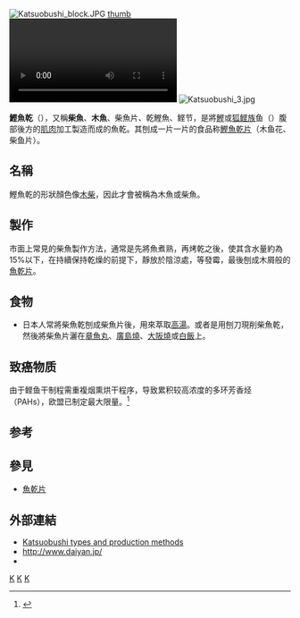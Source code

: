 {{refimprove|time=2013-06-28}}
{{About|鰹魚乾（木魚、柴魚片），是一種加工的魚乾|宗教法器的木魚|木魚}}
{{Redirect2|柴魚|柴魚的其他意思|柴魚 (消歧義)}}
[[File:Katsuobushi_block.JPG|thumb]]
[[file:Katsuobushi_02.jpg|thumb]]
[[File:Shitake_and_Bonito_shavings_at_Yakitoro_in_Madrid.webm|thumb]]
[[File:Katsuobushi_3.jpg|thumb]]

'''鰹魚乾'''（{{jpn|j=鰹節|hg=かつおぶし|rm=Katsu o bushi}}），又稱'''柴魚'''、'''木魚'''、柴魚片、乾鰹魚、鲣节，是將[[鰹|鰹]]或[[狐鲣族|狐鲣族]]鱼（{{lang|en|bonito}}）腹部後方的[[肌肉|肌肉]]加工製造而成的魚乾。其刨成一片一片的食品称[[鰹魚乾片|鰹魚乾片]]（木鱼花、柴鱼片）。

== 名稱 ==
鰹魚乾的形狀顏色像[[木柴|木柴]]，因此才會被稱為木魚或柴魚。

== 製作 ==
市面上常見的柴魚製作方法，通常是先將魚煮熟，再烤乾之後，使其含水量約為15%以下，在持續保持乾燥的前提下，靜放於陰涼處，等發霉，最後刨成木屑般的[[魚乾片|魚乾片]]。

== 食物 ==
* 日本人常將柴魚乾刨成柴魚片後，用來萃取[[高湯|高湯]]。或者是用刨刀現削柴魚乾，然後將柴魚片灑在[[章魚丸|章魚丸]]、[[廣島燒|廣島燒]]、[[大阪燒|大阪燒]]或[[白飯|白飯]]上。

== 致癌物质 ==
由于鲣鱼干制程需重複烟熏烘干程序，导致累积较高浓度的多环芳香烃（PAHs），欧盟已制定最大限量。<ref>{{Cite web |url=https://tbt.sist.org.cn/cslm/omfgk3/201507/t20150715_2055379.html |title=存档副本 |access-date=2021-04-22 |archive-date=2021-04-22 |archive-url=https://web.archive.org/web/20210422041615/https://tbt.sist.org.cn/cslm/omfgk3/201507/t20150715_2055379.html |dead-url=no }}</ref>

== 参考 ==
<references/>

== 參見 ==
* [[魚乾片|魚乾片]]

== 外部連結 ==
{{Commonscat|Katsuobushi}}
* [http://www.katsuobushi-jp.net/types_productionmethods.php Katsuobushi types and production methods] {{Wayback|url=http://www.katsuobushi-jp.net/types_productionmethods.php |date=20210116123912 }}
* http://www.daiyan.jp/ {{Wayback|url=http://www.daiyan.jp/ |date=20210304182214 }}{{ja}}
* [https://web.archive.org/web/20090428111710/http://hfnet.nih.go.jp/contents/indiv_agreement.html?564 {{lang|ja|カツオ(カツオ節) - 「健康食品」の安全性・有効性情報}}]{{ja}}

{{Tuna|state=autocollapse}}
{{Ingredients-stub}}

{{Authority control}}
[[Category:廣東食品|K]]
[[Category:日本食品|K]]
[[Category:調味料|K]]